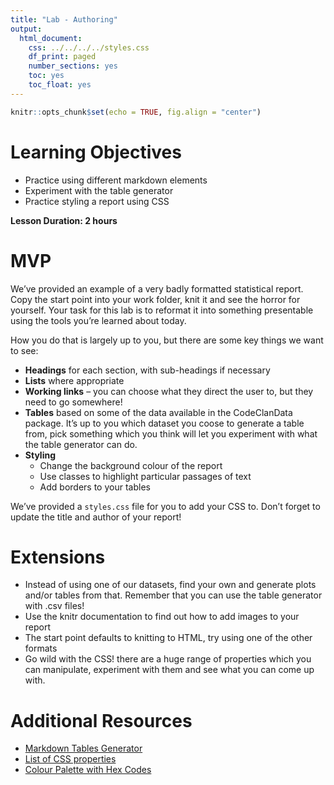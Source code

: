 ```yaml
---
title: "Lab - Authoring"
output:
  html_document:
    css: ../../../../styles.css
    df_print: paged
    number_sections: yes
    toc: yes
    toc_float: yes
---
```


```r
knitr::opts_chunk$set(echo = TRUE, fig.align = "center")
```

# Learning Objectives

* Practice using different markdown elements
* Experiment with the table generator
* Practice styling a report using CSS

**Lesson Duration: 2 hours**

# MVP 

We've provided an example of a very badly formatted statistical report. Copy the start point into your work folder, knit it and see the horror for yourself. Your task for this lab is to reformat it into something presentable using the tools you're learned about today.

How you do that is largely up to you, but there are some key things we want to see:

* **Headings** for each section, with sub-headings if necessary
* **Lists** where appropriate
* **Working links** -- you can choose what they direct the user to, but they need to go somewhere!
* **Tables** based on some of the data available in the CodeClanData package. It's up to you which dataset you coose to generate a table from, pick something which you think will let you experiment with what the table generator can do.
* **Styling**
  + Change the background colour of the report
  + Use classes to highlight particular passages of text
  + Add borders to your tables
  
We've provided a `styles.css` file for you to add your CSS to. Don't forget to update the title and author of your report!


# Extensions

* Instead of using one of our datasets, find your own and generate plots and/or tables from that. Remember that you can use the table generator with .csv files!
* Use the knitr documentation to find out how to add images to your report
* The start point defaults to knitting to HTML, try using one of the other formats
* Go wild with the CSS! there are a huge range of properties which you can manipulate, experiment with them and see what you can come up with.

# Additional Resources

* [Markdown Tables Generator](https://www.tablesgenerator.com/markdown_tables)
* [List of CSS properties](https://developer.mozilla.org/en-US/docs/Web/CSS/Reference)
* [Colour Palette with Hex Codes](https://www.color-hex.com/)
